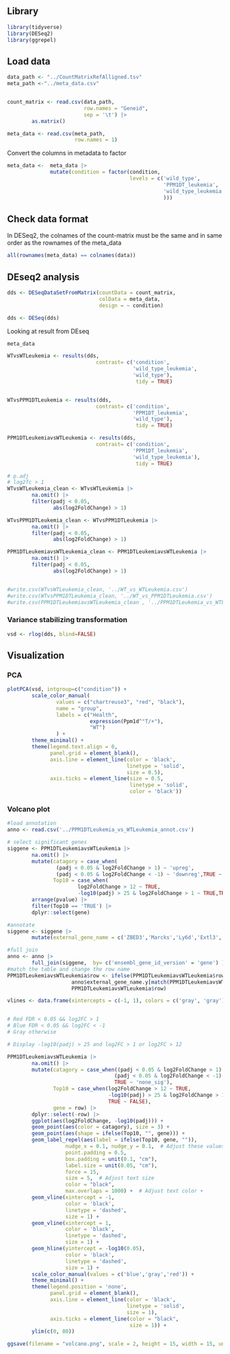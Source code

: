 ## Library

```r
library(tidyverse)
library(DESeq2)
library(ggrepel)
```

## Load data

```r
data_path <- "../CountMatrixRefAlligned.tsv"
meta_path <-"../meta_data.csv"


count_matrix <- read.csv(data_path, 
                         row.names = "Geneid", 
                         sep = '\t') |> 
        as.matrix()

meta_data <- read.csv(meta_path,
                      row.names = 1)

```

Convert the columns in metadata to factor

```r
meta_data <-  meta_data |> 
              mutate(condition = factor(condition, 
                                        levels = c('wild_type',
                                                   'PPM1DT_leukemia',
                                                   'wild_type_leukemia'
                                                   )))
```

## Check data format

In DESeq2, the colnames of the count-matrix must be the same and in same order as the rownames of the meta_data

```r
all(rownames(meta_data) == colnames(data))
```

## DEseq2 analysis

```r
dds <- DESeqDataSetFromMatrix(countData = count_matrix,
                              colData = meta_data,
                              design = ~ condition)

dds <- DESeq(dds)
```

Looking at result from DEseq

```r
meta_data

WTvsWTLeukemia <- results(dds, 
                             contrast= c('condition', 
                                         'wild_type_leukemia',
                                         'wild_type'),
                                          tidy = TRUE) 


WTvsPPM1DTLeukemia <- results(dds, 
                             contrast= c('condition', 
                                         'PPM1DT_leukemia',
                                         'wild_type'),
                                          tidy = TRUE) 

PPM1DTLeukemiavsWTLeukemia <- results(dds, 
                             contrast= c('condition', 
                                         'PPM1DT_leukemia',
                                         'wild_type_leukemia'),
                                          tidy = TRUE) 

# p.adj
# log2fc > 1
WTvsWTLeukemia_clean <- WTvsWTLeukemia |> 
        na.omit() |> 
        filter(padj < 0.05,
               abs(log2FoldChange) > 1)

WTvsPPM1DTLeukemia_clean <- WTvsPPM1DTLeukemia |> 
        na.omit() |> 
        filter(padj < 0.05,
               abs(log2FoldChange) > 1)

PPM1DTLeukemiavsWTLeukemia_clean <- PPM1DTLeukemiavsWTLeukemia |> 
        na.omit() |> 
        filter(padj < 0.05,
               abs(log2FoldChange) > 1)


#write.csv(WTvsWTLeukemia_clean, '../WT_vs_WTLeukemia.csv')
#write.csv(WTvsPPM1DTLeukemia_clean, '../WT_vs_PPM1DTLeukemia.csv')
#write.csv(PPM1DTLeukemiavsWTLeukemia_clean , '../PPM1DTLeukemia_vs_WTLeukemia_clean.csv')

```

### **Variance stabilizing transformation**

```r
vsd <- rlog(dds, blind=FALSE)
```

## Visualization

### PCA

```r
plotPCA(vsd, intgroup=c("condition")) +
        scale_color_manual(
                values = c("chartreuse3", "red", "black"),
                name = "group", 
                labels = c("Health",
                           expression(Ppm1d^"T/+"),
                           "WT")
                ) +
        theme_minimal() +
        theme(legend.text.align = 0,
              panel.grid = element_blank(),
              axis.line = element_line(color = 'black',
                                       linetype = 'solid',
                                       size = 0.5),
              axis.ticks = element_line(size = 0.5,
                                        linetype = 'solid',
                                        color = 'black')) 
```

### Volcano plot

```r
#load annotation
anno <- read.csv('../PPM1DTLeukemia_vs_WTLeukemia_annot.csv')

# select significant genes
siggene <- PPM1DTLeukemiavsWTLeukemia |> 
        na.omit() |> 
        mutate(catagory = case_when(
                (padj < 0.05 & log2FoldChange > 1) ~ 'upreg',
                (padj < 0.05 & log2FoldChange < -1) ~ 'downreg',TRUE ~ 'none_sig'),
               Top10 = case_when(
                       log2FoldChange > 12 ~ TRUE,
                       -log10(padj) > 25 & log2FoldChange > 1 ~ TRUE,TRUE ~ FALSE),gene = row) |> 
        arrange(pvalue) |> 
        filter(Top10 == 'TRUE') |> 
        dplyr::select(gene) 

#annotate
siggene <- siggene |> 
        mutate(external_gene_name = c('ZBED3','Marcks','Ly6d','Extl3','Igf2bp3','Runx3','Pcbp4','Plch1','Rgs7bp','A630031M04Rik','Gdf6','Insm1','Hnf1b'))

#full join
anno <- anno |> 
        full_join(siggene,  by= c('ensembl_gene_id_version' = 'gene') )
#match the table and change the row name
PPM1DTLeukemiavsWTLeukemia$row <- ifelse(PPM1DTLeukemiavsWTLeukemia$row %in% anno$ensembl_gene_id_version, 
                     anno$external_gene_name.y[match(PPM1DTLeukemiavsWTLeukemia$row, anno$ensembl_gene_id_version)],
                     PPM1DTLeukemiavsWTLeukemia$row)
```

```r
vlines <- data.frame(xintercepts = c(-1, 1), colors = c('gray', 'gray'))


# Red FDR < 0.05 && log2FC > 1
# Blue FDR < 0.05 && log2FC < -1
# Gray otherwise

# Display -log10(padj) > 25 and log2FC > 1 or log2FC > 12

PPM1DTLeukemiavsWTLeukemia |> 
        na.omit() |> 
        mutate(catagory = case_when((padj < 0.05 & log2FoldChange > 1) ~ 'upreg',
                                   (padj < 0.05 & log2FoldChange < -1) ~ 'downreg',
                                   TRUE ~ 'none_sig'),
               Top10 = case_when(log2FoldChange > 12 ~ TRUE,
                                 -log10(padj) > 25 & log2FoldChange > 1 ~ TRUE,
                                 TRUE ~ FALSE),
               gene = row) |>
        dplyr::select(-row) |> 
        ggplot(aes(log2FoldChange, -log10(padj))) +
        geom_point(aes(color = catagory), size = 3) +
        geom_point(aes(shape = ifelse(Top10, "", gene))) +
        geom_label_repel(aes(label = ifelse(Top10, gene, "")),
                   nudge_x = 0.1, nudge_y = 0.1,  # Adjust these values as needed
                   point.padding = 0.5,
                   box.padding = unit(0.1, "cm"),
                   label.size = unit(0.05, "cm"),
                   force = 15,
                   size = 5,  # Adjust text size
                   color = "black",
                   max.overlaps = 1000) +  # Adjust text color +
        geom_vline(xintercept = -1, 
                   color = 'black', 
                   linetype = 'dashed', 
                   size = 1) +
        geom_vline(xintercept = 1, 
                   color = 'black', 
                   linetype = 'dashed',
                   size = 1) +
        geom_hline(yintercept = -log10(0.05), 
                   color = 'black', 
                   linetype = 'dashed',
                   size = 1) +
        scale_color_manual(values = c('blue','gray','red')) + 
        theme_minimal() +
        theme(legend.position = 'none',
              panel.grid = element_blank(),
              axis.line = element_line(color = 'black',
                                       linetype = 'solid',
                                       size = 1),
              axis.ticks = element_line(color = "black", 
                                        size = 1)) + 
        ylim(c(0, 80))

ggsave(filename = "volcano.png", scale = 2, height = 15, width = 15, units = "cm", bg = "white")
```
